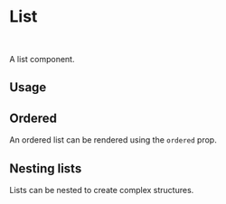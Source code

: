 

<Meta of={Stories} />

# List

<br />

A list component.

## Usage

<Canvas of={Stories.Base} />

## Ordered

An ordered list can be rendered using the `ordered` prop.

<Canvas of={Stories.Ordered} />

## Nesting lists

Lists can be nested to create complex structures.

<Canvas of={Stories.Nested} />